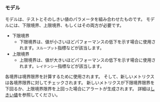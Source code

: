 ### モデル
モデルは、テストとそのしきい値のパラメータを組み合わせたものです。 モデルには、下限境界、上限境界、もしくはその両方が必要です。

- 下限境界
  - 下限境界は、値が小さいほどパフォーマンスの低下を示す場合に使用されます。`スループット`指標などが該当します。
- 上限境界
  - 上限境界は、値が大きいほどパフォーマンスの低下を示す場合に使用されます。`レイテンシー`指標などが該当します。

各境界は境界限界を計算するために使用されます。 そして、新しいメトリクスは各境界限界に対してチェックされます。 新しいメトリクスが下限境界限界を下回るか、上限境界限界を上回った場合にアラートが生成されます。 詳細は[しきい値](/ja/docs/explanation/thresholds/)を参照してください。